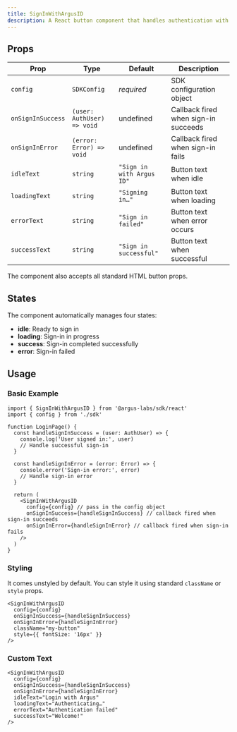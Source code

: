 ```yaml
---
title: SignInWithArgusID
description: A React button component that handles authentication with Argus ID
---
```


## Props

| Prop              | Type                       | Default                   | Description                          |
| ----------------- | -------------------------- | ------------------------- | ------------------------------------ |
| `config`          | `SDKConfig`                | _required_                | SDK configuration object             |
| `onSignInSuccess` | `(user: AuthUser) => void` | undefined                 | Callback fired when sign-in succeeds |
| `onSignInError`   | `(error: Error) => void`   | undefined                 | Callback fired when sign-in fails    |
| `idleText`        | `string`                   | `"Sign in with Argus ID"` | Button text when idle                |
| `loadingText`     | `string`                   | `"Signing in…"`           | Button text when loading             |
| `errorText`       | `string`                   | `"Sign in failed"`        | Button text when error occurs        |
| `successText`     | `string`                   | `"Sign in successful"`    | Button text when successful          |

The component also accepts all standard HTML button props.

## States

The component automatically manages four states:

- **idle**: Ready to sign in
- **loading**: Sign-in in progress
- **success**: Sign-in completed successfully
- **error**: Sign-in failed

## Usage

### Basic Example

```tsx
import { SignInWithArgusID } from '@argus-labs/sdk/react'
import { config } from './sdk'

function LoginPage() {
  const handleSignInSuccess = (user: AuthUser) => {
    console.log('User signed in:', user)
    // Handle successful sign-in
  }

  const handleSignInError = (error: Error) => {
    console.error('Sign-in error:', error)
    // Handle sign-in error
  }

  return (
    <SignInWithArgusID
      config={config} // pass in the config object
      onSignInSuccess={handleSignInSuccess} // callback fired when sign-in succeeds
      onSignInError={handleSignInError} // callback fired when sign-in fails
    />
  )
}
```

### Styling

It comes unstyled by default. You can style it using standard `className` or `style` props.

```tsx
<SignInWithArgusID
  config={config}
  onSignInSuccess={handleSignInSuccess}
  onSignInError={handleSignInError}
  className="my-button"
  style={{ fontSize: '16px' }}
/>
```

### Custom Text

```tsx
<SignInWithArgusID
  config={config}
  onSignInSuccess={handleSignInSuccess}
  onSignInError={handleSignInError}
  idleText="Login with Argus"
  loadingText="Authenticating…"
  errorText="Authentication failed"
  successText="Welcome!"
/>
```
